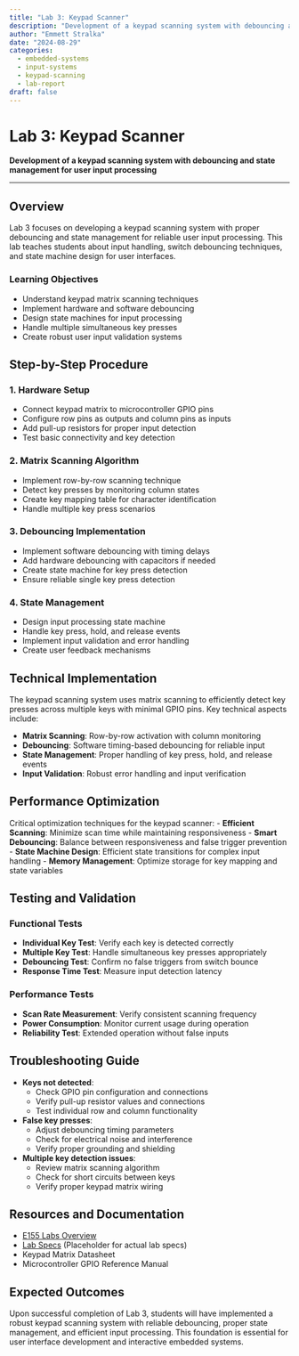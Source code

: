```yaml
---
title: "Lab 3: Keypad Scanner"
description: "Development of a keypad scanning system with debouncing and state management for user input processing"
author: "Emmett Stralka"
date: "2024-08-29"
categories:
  - embedded-systems
  - input-systems
  - keypad-scanning
  - lab-report
draft: false
---
```


# Lab 3: Keypad Scanner

**Development of a keypad scanning system with debouncing and state management for user input processing**

---

## Overview

Lab 3 focuses on developing a keypad scanning system with proper debouncing and state management for reliable user input processing. This lab teaches students about input handling, switch debouncing techniques, and state machine design for user interfaces.

### Learning Objectives
- Understand keypad matrix scanning techniques
- Implement hardware and software debouncing
- Design state machines for input processing
- Handle multiple simultaneous key presses
- Create robust user input validation systems

## Step-by-Step Procedure

### 1. Hardware Setup
- Connect keypad matrix to microcontroller GPIO pins
- Configure row pins as outputs and column pins as inputs
- Add pull-up resistors for proper input detection
- Test basic connectivity and key detection

### 2. Matrix Scanning Algorithm
- Implement row-by-row scanning technique
- Detect key presses by monitoring column states
- Create key mapping table for character identification
- Handle multiple key press scenarios

### 3. Debouncing Implementation
- Implement software debouncing with timing delays
- Add hardware debouncing with capacitors if needed
- Create state machine for key press detection
- Ensure reliable single key press detection

### 4. State Management
- Design input processing state machine
- Handle key press, hold, and release events
- Implement input validation and error handling
- Create user feedback mechanisms

## Technical Implementation

The keypad scanning system uses matrix scanning to efficiently detect key presses across multiple keys with minimal GPIO pins. Key technical aspects include:

- **Matrix Scanning**: Row-by-row activation with column monitoring
- **Debouncing**: Software timing-based debouncing for reliable input
- **State Management**: Proper handling of key press, hold, and release events
- **Input Validation**: Robust error handling and input verification

## Performance Optimization

Critical optimization techniques for the keypad scanner:
- **Efficient Scanning**: Minimize scan time while maintaining responsiveness
- **Smart Debouncing**: Balance between responsiveness and false trigger prevention
- **State Machine Design**: Efficient state transitions for complex input handling
- **Memory Management**: Optimize storage for key mapping and state variables

## Testing and Validation

### Functional Tests
- **Individual Key Test**: Verify each key is detected correctly
- **Multiple Key Test**: Handle simultaneous key presses appropriately
- **Debouncing Test**: Confirm no false triggers from switch bounce
- **Response Time Test**: Measure input detection latency

### Performance Tests
- **Scan Rate Measurement**: Verify consistent scanning frequency
- **Power Consumption**: Monitor current usage during operation
- **Reliability Test**: Extended operation without false inputs

## Troubleshooting Guide

- **Keys not detected**:
    - Check GPIO pin configuration and connections
    - Verify pull-up resistor values and connections
    - Test individual row and column functionality
- **False key presses**:
    - Adjust debouncing timing parameters
    - Check for electrical noise and interference
    - Verify proper grounding and shielding
- **Multiple key detection issues**:
    - Review matrix scanning algorithm
    - Check for short circuits between keys
    - Verify proper keypad matrix wiring

## Resources and Documentation

- [E155 Labs Overview](https://hmc-e155.github.io/lab/)
- [Lab Specs](https://hmc-e155.github.io/lab/lab-specs.html) (Placeholder for actual lab specs)
- Keypad Matrix Datasheet
- Microcontroller GPIO Reference Manual

## Expected Outcomes

Upon successful completion of Lab 3, students will have implemented a robust keypad scanning system with reliable debouncing, proper state management, and efficient input processing. This foundation is essential for user interface development and interactive embedded systems.